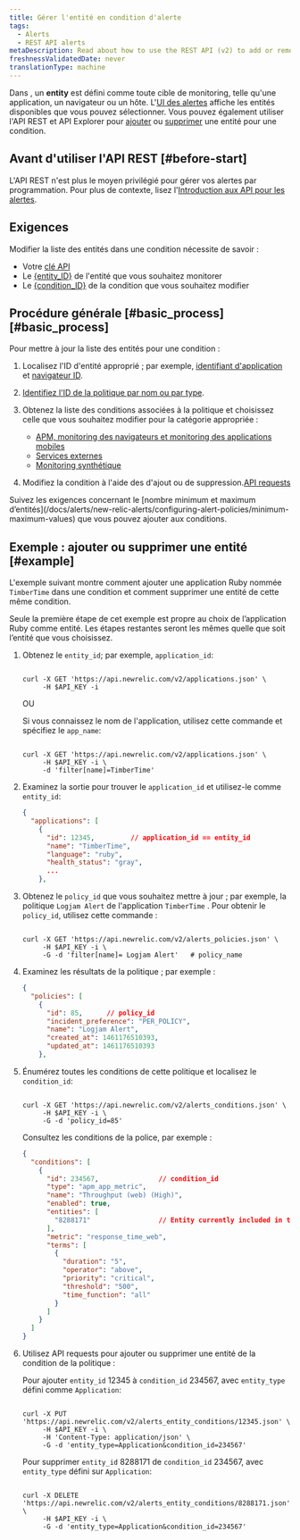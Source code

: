 ```yaml
---
title: Gérer l'entité en condition d'alerte
tags:
  - Alerts
  - REST API alerts
metaDescription: Read about how to use the REST API (v2) to add or remove apps and other entities from an alerts policy condition.
freshnessValidatedDate: never
translationType: machine
---
```


Dans <InlinePopover type="alerts" />, un <DNT>**entity**</DNT> est défini comme toute cible de monitoring, telle qu&apos;une application, un navigateur ou un hôte. L&apos;[UI des alertes](http://one.newrelic.com/alerts/) affiche les entités disponibles que vous pouvez sélectionner. Vous pouvez également utiliser l&apos;API REST et API Explorer pour [ajouter](https://api.newrelic.com/docs/#/Alerts%20Entity%20Conditions/put_alerts_entity_conditions__entity_id__json) ou [supprimer](https://api.newrelic.com/docs/#/Alerts%20Entity%20Conditions/delete_alerts_entity_conditions__entity_id__json) une entité pour une condition.

## Avant d&apos;utiliser l&apos;API REST [#before-start]

L&apos;API REST n&apos;est plus le moyen privilégié pour gérer vos alertes par programmation. Pour plus de contexte, lisez l&apos;[Introduction aux API pour les alertes](/docs/alerts/scale-automate/nerdgraph/nerdgraph-api-examples/).

## Exigences

Modifier la liste des entités dans une condition nécessite de savoir :

* Votre [clé API](/docs/apis/rest-api-v2/getting-started/introduction-new-relic-rest-api-v2#api_key)
* Le [\{entity\_ID}](/docs/new-relic-solutions/get-started/glossary/#entity) de l&apos;entité que vous souhaitez monitorer
* Le [\{condition\_ID}](/docs/new-relic-solutions/get-started/glossary/#alert-condition) de la condition que vous souhaitez modifier

## Procédure générale [#basic\_process][#basic_process]

Pour mettre à jour la liste des entités pour une condition :

1. Localisez l&apos;ID d&apos;entité approprié ; par exemple, [identifiant d&apos;application](/docs/apis/rest-api-v2/requirements/listing-host-instance-application-server-ids) et [navigateur ID](/docs/apis/rest-api-v2/browser-examples-v2/add-or-list-browser-apps-api-v2/).

2. [Identifiez l&apos;ID de la politique par nom ou par type](/docs/alerts/scale-automate/rest-api/rest-api-calls-alerts/#alert-policies).

3. Obtenez la liste des conditions associées à la politique et choisissez celle que vous souhaitez modifier pour la catégorie appropriée :

   * [APM, monitoring des navigateurs et monitoring des applications mobiles](/docs/alerts/new-relic-alerts/rest-api-alerts/rest-api-calls-new-relic-alerts#conditions)
   * [Services externes](/docs/alerts/new-relic-alerts/rest-api-alerts/rest-api-calls-new-relic-alerts#ext-services-conditions)
   * [Monitoring synthétique](/docs/alerts/new-relic-alerts/rest-api-alerts/rest-api-calls-new-relic-alerts#synthetics-conditions)

4. Modifiez la condition à l&apos;aide des d&apos;ajout ou de suppression.[API requests](/docs/alerts/scale-automate/rest-api/rest-api-calls-alerts/#alert-entity-conditions)

<Callout variant="important">
  Suivez les exigences concernant le [nombre minimum et maximum d’entités](/docs/alerts/new-relic-alerts/configuring-alert-policies/minimum-maximum-values) que vous pouvez ajouter aux conditions.
</Callout>

## Exemple : ajouter ou supprimer une entité [#example]

L&apos;exemple suivant montre comment ajouter une application Ruby nommée `TimberTime` dans une condition et comment supprimer une entité de cette même condition.

Seule la première étape de cet exemple est propre au choix de l’application Ruby comme entité. Les étapes restantes seront les mêmes quelle que soit l’entité que vous choisissez.

1. Obtenez le `entity_id`; par exemple, `application_id`:

   ```shell

   curl -X GET 'https://api.newrelic.com/v2/applications.json' \
        -H $API_KEY -i
   ```

   OU

   Si vous connaissez le nom de l&apos;application, utilisez cette commande et spécifiez le `app_name`:

   ```shell

   curl -X GET 'https://api.newrelic.com/v2/applications.json' \
        -H $API_KEY -i \
        -d 'filter[name]=TimberTime'
   ```

2. Examinez la sortie pour trouver le `application_id` et utilisez-le comme `entity_id`:

   ```json
   {
     "applications": [
       {
         "id": 12345,         // application_id == entity_id
         "name": "TimberTime",
         "language": "ruby",
         "health_status": "gray",
         ...
       },
   ```

3. Obtenez le `policy_id` que vous souhaitez mettre à jour ; par exemple, la politique `Logjam Alert` de l&apos;application `TimberTime` . Pour obtenir le `policy_id`, utilisez cette commande :

   ```shell

   curl -X GET 'https://api.newrelic.com/v2/alerts_policies.json' \
        -H $API_KEY -i \
        -G -d 'filter[name]= Logjam Alert'   # policy_name
   ```

4. Examinez les résultats de la politique ; par exemple :

   ```json
   {
     "policies": [
       {
         "id": 85,      // policy_id
         "incident_preference": "PER_POLICY",
         "name": "Logjam Alert",
         "created_at": 1461176510393,
         "updated_at": 1461176510393
       },
   ```

5. Énumérez toutes les conditions de cette politique et localisez le `condition_id`:

   ```shell

   curl -X GET 'https://api.newrelic.com/v2/alerts_conditions.json' \
        -H $API_KEY -i \
        -G -d 'policy_id=85'
   ```

   Consultez les conditions de la police, par exemple :

   ```json
   {
     "conditions": [
       {
         "id": 234567,               // condition_id
         "type": "apm_app_metric",
         "name": "Throughput (web) (High)",
         "enabled": true,
         "entities": [
           "8288171"                 // Entity currently included in the policy
         ],
         "metric": "response_time_web",
         "terms": [
           {
             "duration": "5",
             "operator": "above",
             "priority": "critical",
             "threshold": "500",
             "time_function": "all"
           }
         ]
       }
     ]
   }
   ```

6. Utilisez API requests pour ajouter ou supprimer une entité de la condition de la politique :

   Pour ajouter `entity_id` 12345 à `condition_id` 234567, avec `entity_type` défini comme `Application`:

   ```shell

   curl -X PUT 'https://api.newrelic.com/v2/alerts_entity_conditions/12345.json' \
        -H $API_KEY -i \
        -H 'Content-Type: application/json' \
        -G -d 'entity_type=Application&condition_id=234567'
   ```

   Pour supprimer `entity_id` 8288171 de `condition_id` 234567, avec `entity_type` défini sur `Application`:

   ```shell

   curl -X DELETE 'https://api.newrelic.com/v2/alerts_entity_conditions/8288171.json' \
        -H $API_KEY -i \
        -G -d 'entity_type=Application&condition_id=234567'
   ```